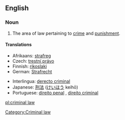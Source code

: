==English==
{{wikipedia}}
===Noun===
{{en-noun|sg=[[criminal]] [[law]]}}

# {{law}} The area of law pertaining to [[crime]] and [[punishment]].

====Translations====
{{trans-top|area of law}}
*Afrikaans: [[strafreg]]
*Czech: [[trestní právo]] {{n}}
*Finnish: [[rikoslaki]]
*German: [[Strafrecht]] {{n}}
{{trans-mid}}
*Interlingua: [[derecto criminal]]
*Japanese: [[刑法]] ([[けいほう]] keihō)
*Portuguese: [[direito penal]] {{m}}, [[direito criminal]] {{m}}
{{trans-bottom}}

[[Category:Criminal law]]

[[pl:criminal law]]